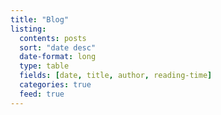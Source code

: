 ```yaml
---
title: "Blog"
listing:
  contents: posts
  sort: "date desc"
  date-format: long
  type: table
  fields: [date, title, author, reading-time]
  categories: true
  feed: true
---
```

